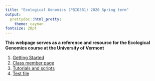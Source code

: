 ```yaml
---
title: "Ecological Genomics (PBIO381) 2020 Spring term"
output:
  prettydoc::html_pretty:
    theme: cayman
fontsize: 20pt
---
```


**This webpage serves as a reference and resource for the Ecological Genomics course at the University of Vermont** 

1. [Getting Started](Getting_started.html)     
2. [Class member page](Class_members.html)
3. [Tutorials and scripts](Tutorials.html)   
4. [Test file](https://github.com/stephenrkeller/Ecological-Genomics/blob/master/Spring 2020/test.txt)

